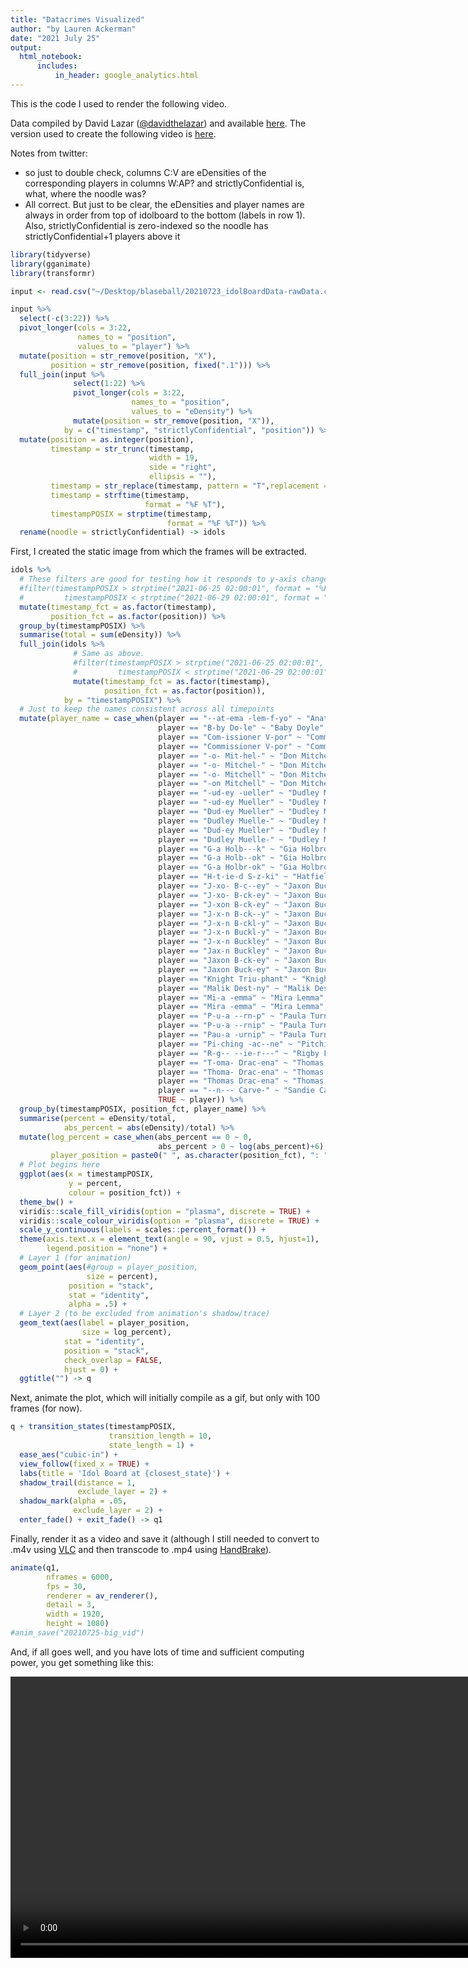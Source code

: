 ```yaml
---
title: "Datacrimes Visualized"
author: "by Lauren Ackerman"
date: "2021 July 25"
output: 
  html_notebook:
      includes: 
          in_header: google_analytics.html
---
```


This is the code I used to render the following video.

Data compiled by David Lazar ([\@davidthelazar](https://twitter.com/davidthelazar)) and available [here](https://docs.google.com/spreadsheets/d/1VfM2Lan8_B-tfDlSi8q_h4JuIe6fzqo8r5I4yKAN1NQ/edit). The version used to create the following video is [here](20210723_idolBoardData-rawData.csv).

Notes from twitter: 

* so just to double check, columns C:V are eDensities of the corresponding players in columns W:AP? and strictlyConfidential is, what, where the noodle was? 
* All correct. But just to be clear, the eDensities and player names are always in order from top of idolboard to the bottom (labels in row 1). Also, strictlyConfidential is zero-indexed so the noodle has strictlyConfidential+1 players above it


```r
library(tidyverse)
library(gganimate)
library(transformr)

input <- read.csv("~/Desktop/blaseball/20210723_idolBoardData-rawData.csv") 

input %>% 
  select(-c(3:22)) %>% 
  pivot_longer(cols = 3:22,
               names_to = "position",
               values_to = "player") %>% 
  mutate(position = str_remove(position, "X"),
         position = str_remove(position, fixed(".1"))) %>% 
  full_join(input %>%
              select(1:22) %>% 
              pivot_longer(cols = 3:22,
                           names_to = "position",
                           values_to = "eDensity") %>% 
              mutate(position = str_remove(position, "X")),
            by = c("timestamp", "strictlyConfidential", "position")) %>% 
  mutate(position = as.integer(position),
         timestamp = str_trunc(timestamp, 
                               width = 19, 
                               side = "right", 
                               ellipsis = ""),
         timestamp = str_replace(timestamp, pattern = "T",replacement = " "),
         timestamp = strftime(timestamp,
                              format = "%F %T"),
         timestampPOSIX = strptime(timestamp,
                                   format = "%F %T")) %>% 
  rename(noodle = strictlyConfidential) -> idols
```

First, I created the static image from which the frames will be extracted.

```r
idols %>% 
  # These filters are good for testing how it responds to y-axis changes and x-axis dimensions
  #filter(timestampPOSIX > strptime("2021-06-25 02:00:01", format = "%F %T") &
  #         timestampPOSIX < strptime("2021-06-29 02:00:01", format = "%F %T")) %>% 
  mutate(timestamp_fct = as.factor(timestamp),
         position_fct = as.factor(position)) %>% 
  group_by(timestampPOSIX) %>% 
  summarise(total = sum(eDensity)) %>% 
  full_join(idols %>% 
              # Same as above.
              #filter(timestampPOSIX > strptime("2021-06-25 02:00:01", format = "%F %T") &
              #         timestampPOSIX < strptime("2021-06-29 02:00:01", format = "%F %T")) %>%
              mutate(timestamp_fct = as.factor(timestamp),
                     position_fct = as.factor(position)),
            by = "timestampPOSIX") %>% 
  # Just to keep the names consistent across all timepoints
  mutate(player_name = case_when(player == "--at-ema -lem-f-yo" ~ "Anathema Elemefayo",
                                 player == "B-by Do-le" ~ "Baby Doyle",
                                 player == "Com-issioner V-por" ~ "Commissioner Vapor",
                                 player == "Commissioner V-por" ~ "Commissioner Vapor",
                                 player == "-o- Mit-hel-" ~ "Don Mitchell",
                                 player == "-o- Mitchel-" ~ "Don Mitchell",
                                 player == "-o- Mitchell" ~ "Don Mitchell",
                                 player == "-on Mitchell" ~ "Don Mitchell",
                                 player == "-ud-ey -ueller" ~ "Dudley Mueller",
                                 player == "-ud-ey Mueller" ~ "Dudley Mueller",
                                 player == "Dud-ey Mueller" ~ "Dudley Mueller",
                                 player == "Dudley Muelle-" ~ "Dudley Mueller",
                                 player == "Dud-ey Mueller" ~ "Dudley Mueller",
                                 player == "Dudley Muelle-" ~ "Dudley Mueller",
                                 player == "G-a Holb---k" ~ "Gia Holbrook",
                                 player == "G-a Holb--ok" ~ "Gia Holbrook",
                                 player == "G-a Holbr-ok" ~ "Gia Holbrook",
                                 player == "H-t-ie-d S-z-ki" ~ "Hatfield Suzuki",
                                 player == "J-xo- B-c--ey" ~ "Jaxon Buckley",
                                 player == "J-xo- B-ck-ey" ~ "Jaxon Buckley",
                                 player == "J-xon B-ck-ey" ~ "Jaxon Buckley",
                                 player == "J-x-n B-ck--y" ~ "Jaxon Buckley",
                                 player == "J-x-n B-ckl-y" ~ "Jaxon Buckley",
                                 player == "J-x-n Buckl-y" ~ "Jaxon Buckley",
                                 player == "J-x-n Buckley" ~ "Jaxon Buckley",
                                 player == "Jax-n Buckley" ~ "Jaxon Buckley",
                                 player == "Jaxon B-ck-ey" ~ "Jaxon Buckley",
                                 player == "Jaxon Buck-ey" ~ "Jaxon Buckley",
                                 player == "Knight Triu-phant" ~ "Knight Triumphant",
                                 player == "Malik Dest-ny" ~ "Malik Destiny",
                                 player == "Mi-a -emma" ~ "Mira Lemma",
                                 player == "Mira -emma" ~ "Mira Lemma",
                                 player == "P-u-a --rn-p" ~ "Paula Turnip",
                                 player == "P-u-a --rnip" ~ "Paula Turnip",
                                 player == "Pau-a -urnip" ~ "Paula Turnip",
                                 player == "Pi-ching -ac--ne" ~ "Pitching Machine",
                                 player == "R-g-- --ie-r---" ~ "Rigby Friedrich",
                                 player == "T-oma- Drac-ena" ~ "Thomas Dracaena",
                                 player == "Thoma- Drac-ena" ~ "Thomas Dracaena",
                                 player == "Thomas Drac-ena" ~ "Thomas Dracaena",
                                 player == "--n--- Carve-" ~ "Sandie Carver",
                                 TRUE ~ player)) %>% 
  group_by(timestampPOSIX, position_fct, player_name) %>% 
  summarise(percent = eDensity/total,
            abs_percent = abs(eDensity)/total) %>% 
  mutate(log_percent = case_when(abs_percent == 0 ~ 0,
                                 abs_percent > 0 ~ log(abs_percent)+6),
         player_position = paste0(" ", as.character(position_fct), ": ", player_name)) %>% 
  # Plot begins here
  ggplot(aes(x = timestampPOSIX, 
             y = percent,
             colour = position_fct)) +
  theme_bw() +
  viridis::scale_fill_viridis(option = "plasma", discrete = TRUE) +
  viridis::scale_colour_viridis(option = "plasma", discrete = TRUE) +
  scale_y_continuous(labels = scales::percent_format()) +
  theme(axis.text.x = element_text(angle = 90, vjust = 0.5, hjust=1),
        legend.position = "none") +
  # Layer 1 (for animation)
  geom_point(aes(#group = player_position,
                 size = percent),
             position = "stack",
             stat = "identity",
             alpha = .5) +
  # Layer 2 (to be excluded from animation's shadow/trace)
  geom_text(aes(label = player_position,
                size = log_percent),
            stat = "identity",
            position = "stack",
            check_overlap = FALSE, 
            hjust = 0) +
  ggtitle("") -> q
```

Next, animate the plot, which will initially compile as a gif, but only with 100 frames (for now).

```r
q + transition_states(timestampPOSIX,
                      transition_length = 10,
                      state_length = 1) +
  ease_aes("cubic-in") +
  view_follow(fixed_x = TRUE) +
  labs(title = 'Idol Board at {closest_state}') + 
  shadow_trail(distance = 1,
               exclude_layer = 2) + 
  shadow_mark(alpha = .05,
              exclude_layer = 2) +
  enter_fade() + exit_fade() -> q1
```

Finally, render it as a video and save it (although I still needed to convert to .m4v using [VLC](https://www.videolan.org/) and then transcode to .mp4 using [HandBrake](https://handbrake.fr/)).

```r
animate(q1, 
        nframes = 6000,
        fps = 30,
        renderer = av_renderer(),
        detail = 3,
        width = 1920,
        height = 1080)
#anim_save("20210725-big_vid")
```

And, if all goes well, and you have lots of time and sufficient computing power, you get something like this:

<video width="900" controls>
  <source src="20210725-big_vid.mp4" type="video/mp4">
</video>
